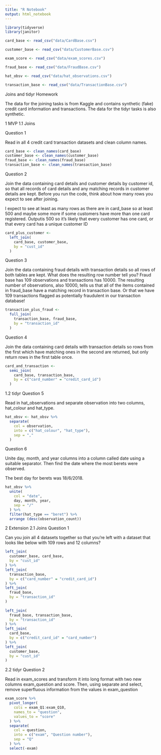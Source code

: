 ```yaml
---
title: "R Notebook"
output: html_notebook
---
```


```r
library(tidyverse)
library(janitor)
```


```r
card_base <- read_csv("data/CardBase.csv")

customer_base <- read_csv("data/CustomerBase.csv")

exam_score <- read_csv("data/exam_scores.csv")

fraud_base <- read_csv("data/FraudBase.csv")

hat_obsv <- read_csv("data/hat_observations.csv")

transaction_base <- read_csv("data/TransactionBase.csv")
```


Joins and tidyr Homework


The data for the joining tasks is from Kaggle and contains synthetic (fake) credit card information and transactions. The data for the tidyr tasks is also synthetic.

1 MVP
1.1 Joins

Question 1

Read in all 4 credit card transaction datasets and clean column names.

```r
card_base <- clean_names(card_base)
customer_base <- clean_names(customer_base)
fraud_base <- clean_names(fraud_base)
transaction_base <- clean_names(transaction_base)

```

Question 2

Join the data containing card details and customer details by customer id, so that all records of card details and any matching records in customer details are kept. Before you run the code, think about how many rows you expect to see after joining.

I expect to see at least as many rows as there are in card_base so at least 500 and maybe some more if some customers have more than one card registered.
Outputis 500 so it's likely that every customer has one card, or that every card has a unique customer ID

```r
card_plus_customer <-
  left_join(
    card_base, customer_base,
    by = "cust_id"
  )
```


Question 3

Join the data containing fraud details with transaction details so all rows of both tables are kept. What does the resulting row number tell you?
Fraud base has 109 observations and transactions has 10000.
The resulting number of observations, also 10000, tells us that all of the items contained in fraud_base have a matching record in transaction base. Or that we have 109 transactions flagged as potentially fraudulent in our transaction database!

```r
transaction_plus_fraud <-
  full_join(
    transaction_base, fraud_base,
    by = "transaction_id"
  )
```


Question 4

Join the data containing card details with transaction details so rows from the first which have matching ones in the second are returned, but only return rows in the first table once.

```r
card_and_transaction <- 
  semi_join(
    card_base, transaction_base,
    by = c("card_number" = "credit_card_id")
  )
```


1.2 tidyr
Question 5

Read in hat_observations and separate observation into two columns, hat_colour and hat_type.

```r
hat_obsv <- hat_obsv %>% 
  separate(
    col = observation,
    into = c("hat_colour", "hat_type"),
    sep = ","
  )
```


Question 6

Unite day, month, and year columns into a column called date using a suitable separator. Then find the date where the most berets were observed.

The best day for berets was 18/6/2018.

```r
hat_obsv %>% 
  unite(
    col = "date",
    day, month, year,
    sep = "/"
  ) %>% 
  filter(hat_type == "beret") %>% 
  arrange (desc(observation_count))
```


2 Extension
2.1 Joins
Question 1

Can you join all 4 datasets together so that you’re left with a dataset that looks like below with 109 rows and 12 columns?

```r
left_join(
  customer_base, card_base,
  by = "cust_id"
) %>% 
left_join(
  transaction_base,
  by = c("card_number" = "credit_card_id")
) %>%
left_join(
  fraud_base,
  by = "transaction_id"
)
  
left_join(
  fraud_base, transaction_base,
  by = "transaction_id"
) %>% 
left_join(
  card_base,
  by = c("credit_card_id" = "card_number")
) %>% 
left_join(
  customer_base,
  by = "cust_id"
)
```


2.2 tidyr
Question 2

Read in exam_scores and transform it into long format with two new columns exam_question and score. Then, using separate and select, remove superfluous information from the values in exam_question

```r
exam_score %>% 
  pivot_longer(
    cols = exam_Q1:exam_Q10,
    names_to = "question",
    values_to = "score"
  ) %>% 
  separate(
    col = question,
    into = c("exam", "Question number"),
    sep = "Q"
  ) %>% 
  select(-exam)
```

